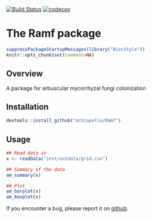 <!-- README.md is generated from README.Rmd. Please edit that file -->

[![Build Status](https://travis-ci.org/mchiapello/Ramf.svg?branch=master)](https://travis-ci.org/mchiapello/Ramf)
[![codecov](https://codecov.io/gh/mchiapello/Ramf/branch/master/graph/badge.svg)](https://codecov.io/gh/mchiapello/Ramf)

# The **Ramf** package

```r
suppressPackageStartupMessages(library("BiocStyle"))
knitr::opts_chunk$set(comment=NA)
```

## Overview

A package for arbuscular mycorrhyzal fungi colonization

## Installation

```r
devtools::install_github("mchiapello/Ramf")
```

## Usage

```r
## Read data in
x <- readData("inst/extdata/grid.csv")

## Summary of the data
am_summary(x)

## Plot
am_barplot(x)
am_boxplot(x)
```


If you encounter a bug, please report it on [github](https://github.com/mchiapello/Ramf/issues).

